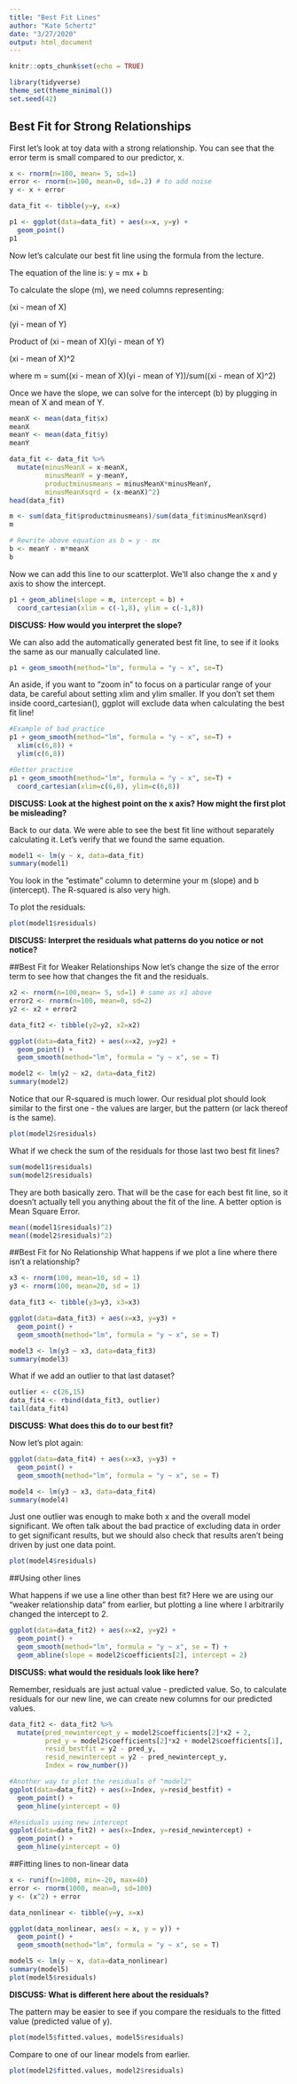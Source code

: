 ```yaml
---
title: "Best Fit Lines"
author: "Kate Schertz"
date: "3/27/2020"
output: html_document
---
```


```r
knitr::opts_chunk$set(echo = TRUE)
```

```r
library(tidyverse)
theme_set(theme_minimal())
set.seed(42)
```
  
## Best Fit for Strong Relationships

First let's look at toy data with a strong relationship. You can see that the error term is small compared to our predictor, x.
```r
x <- rnorm(n=100, mean= 5, sd=1)
error <- rnorm(n=100, mean=0, sd=.2) # to add noise
y <- x + error

data_fit <- tibble(y=y, x=x)

p1 <- ggplot(data=data_fit) + aes(x=x, y=y) +
  geom_point()
p1
``` 

Now let's calculate our best fit line using the formula from the lecture. 

The equation of the line is: y = mx + b

To calculate the slope (m), we need columns representing:

(xi - mean of X)

(yi - mean of Y)

Product of (xi - mean of X)(yi - mean of Y)

(xi - mean of X)^2

where m = sum((xi - mean of X)(yi - mean of Y))/sum((xi - mean of X)^2)

Once we have the slope, we can solve for the intercept (b) by plugging in mean of X and mean of Y.
```r

meanX <- mean(data_fit$x)
meanX
meanY <- mean(data_fit$y)
meanY

data_fit <- data_fit %>% 
  mutate(minusMeanX = x-meanX,
         minusMeanY = y-meanY,
         productminusmeans = minusMeanX*minusMeanY,
         minusMeanXsqrd = (x-meanX)^2)
head(data_fit)

m <- sum(data_fit$productminusmeans)/sum(data_fit$minusMeanXsqrd)
m

# Rewrite above equation as b = y - mx
b <- meanY - m*meanX
b

```

Now we can add this line to our scatterplot. We'll also change the x and y axis to show the intercept.
```r
p1 + geom_abline(slope = m, intercept = b) +
  coord_cartesian(xlim = c(-1,8), ylim = c(-1,8))
```

**DISCUSS: How would you interpret the slope?**

We can also add the automatically generated best fit line, to see if it looks the same as our manually calculated line.
```r
p1 + geom_smooth(method="lm", formula = "y ~ x", se=T)
```

An aside, if you want to "zoom in" to focus on a particular range of your data, be careful about setting xlim and ylim smaller. If you don't set them inside coord_cartesian(), ggplot will exclude data when calculating the best fit line!
```r
#Example of bad practice
p1 + geom_smooth(method="lm", formula = "y ~ x", se=T) +
  xlim(c(6,8)) + 
  ylim(c(6,8))

#Better practice
p1 + geom_smooth(method="lm", formula = "y ~ x", se=T) +
  coord_cartesian(xlim=c(6,8), ylim=c(6,8))
```


**DISCUSS: Look at the highest point on the x axis? How might the first plot be misleading?**

Back to our data. We were able to see the best fit line without separately calculating it. Let's verify that we found the same equation.
```r
model1 <- lm(y ~ x, data=data_fit)
summary(model1)
```

You look in the "estimate" column to determine your m (slope) and b (intercept). The R-squared is also very high.

To plot the residuals:
```r
plot(model1$residuals)
```

**DISCUSS: Interpret the residuals what patterns do you notice or not notice?**

##Best Fit for Weaker Relationships
Now let's change the size of the error term to see how that changes the fit and the residuals.
```r
x2 <- rnorm(n=100,mean= 5, sd=1) # same as x1 above
error2 <- rnorm(n=100, mean=0, sd=2)
y2 <- x2 + error2

data_fit2 <- tibble(y2=y2, x2=x2)

ggplot(data=data_fit2) + aes(x=x2, y=y2) +
  geom_point() +
  geom_smooth(method="lm", formula = "y ~ x", se = T)
```


```r
model2 <- lm(y2 ~ x2, data=data_fit2)
summary(model2)
```

Notice that our R-squared is much lower. Our residual plot should look similar to the first one - the values are larger, but the pattern (or lack thereof is the same).
```r
plot(model2$residuals)
```

What if we check the sum of the residuals for those last two best fit lines?
```r
sum(model1$residuals)
sum(model2$residuals)
```

They are both basically zero. That will be the case for each best fit line, so it doesn't actually tell you anything about the fit of the line. A better option is Mean Square Error.
```r
mean((model1$residuals)^2)
mean((model2$residuals)^2)
```



##Best Fit for No Relationship
What happens if we plot a line where there isn't a relationship?
```r
x3 <- rnorm(100, mean=10, sd = 1)
y3 <- rnorm(100, mean=20, sd = 1)

data_fit3 <- tibble(y3=y3, x3=x3)

ggplot(data=data_fit3) + aes(x=x3, y=y3) +
  geom_point() +
  geom_smooth(method="lm", formula = "y ~ x", se = T)
```


```r
model3 <- lm(y3 ~ x3, data=data_fit3)
summary(model3)
```

What if we add an outlier to that last dataset?
```r
outlier <- c(26,15)
data_fit4 <- rbind(data_fit3, outlier)
tail(data_fit4)
```

**DISCUSS: What does this do to our best fit?**


Now let's plot again:
```r
ggplot(data=data_fit4) + aes(x=x3, y=y3) +
  geom_point() +
  geom_smooth(method="lm", formula = "y ~ x", se = T)
```

```r
model4 <- lm(y3 ~ x3, data=data_fit4)
summary(model4)
```

Just one outlier was enough to make both x and the overall model significant. We often talk about the bad practice of excluding data in order to get significant results, but we should also check that results aren't being driven by just one data point.

```r
plot(model4$residuals)
```

##Using other lines

What happens if we use a line other than best fit? Here we are using our "weaker relationship data" from earlier, but plotting a line where I arbitrarily changed the intercept to 2.
```r
ggplot(data=data_fit2) + aes(x=x2, y=y2) +
  geom_point() +
  geom_smooth(method="lm", formula = "y ~ x", se = T) +
  geom_abline(slope = model2$coefficients[2], intercept = 2)
```

**DISCUSS: what would the residuals look like here?**

Remember, residuals are just actual value - predicted value. So, to calculate residuals for our new line, we can create new columns for our predicted values.
```r
data_fit2 <- data_fit2 %>% 
  mutate(pred_newintercept_y = model2$coefficients[2]*x2 + 2, 
         pred_y = model2$coefficients[2]*x2 + model2$coefficients[1], 
         resid_bestfit = y2 - pred_y, 
         resid_newintercept = y2 - pred_newintercept_y,
         Index = row_number())

#Another way to plot the residuals of "model2"
ggplot(data=data_fit2) + aes(x=Index, y=resid_bestfit) +
  geom_point() +
  geom_hline(yintercept = 0)

#Residuals using new intercept
ggplot(data=data_fit2) + aes(x=Index, y=resid_newintercept) +
  geom_point() +
  geom_hline(yintercept = 0)

```


##Fitting lines to non-linear data
```r
x <- runif(n=1000, min=-20, max=40)
error <- rnorm(1000, mean=0, sd=100)
y <- (x^2) + error

data_nonlinear <- tibble(y=y, x=x)

ggplot(data_nonlinear, aes(x = x, y = y)) +
  geom_point() +
  geom_smooth(method="lm", formula = "y ~ x", se = T)


```


```r
model5 <- lm(y ~ x, data=data_nonlinear)
summary(model5)
plot(model5$residuals)
```

**DISCUSS: What is different here about the residuals?**

The pattern may be easier to see if you compare the residuals to the fitted value (predicted value of y).
```r
plot(model5$fitted.values, model5$residuals)
```

Compare to one of our linear models from earlier.
```r
plot(model2$fitted.values, model2$residuals)
```

